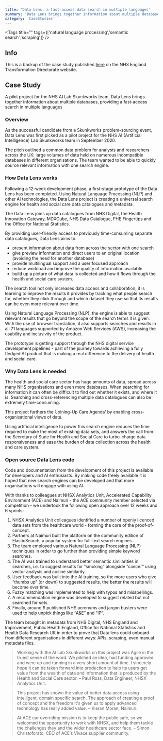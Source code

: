 ```yaml
---
title: 'Data Lens: a fast-access data search in multiple languages'
summary: 'Data Lens brings together information about multiple databases, providing a fast-access search in multiple languages.'
category: 'CaseStudies'
---
```


<Tags title="" tags={['natural language processing','semantic search','scraping']} />


## Info
This is a backup of the case study published [here](https://transform.england.nhs.uk/ai-lab/explore-all-resources/develop-ai/data-lens-a-fast-access-data-search-in-multiple-languages/) on the NHS England Transformation Directorate website.

## Case Study
A pilot project for the NHS AI Lab Skunkworks team, Data Lens brings together information about multiple databases, providing a fast-access search in multiple languages

### Overview
As the successful candidate from a Skunkworks problem-sourcing event, Data Lens was first picked as a pilot project for the NHS AI (Artificial Intelligence) Lab Skunkworks team in September 2020.

The pitch outlined a common data problem for analysts and researchers across the UK: large volumes of data held on numerous incompatible databases in different organisations. The team wanted to be able to quickly source relevant information with one search engine.

### How Data Lens works
Following a 12-week development phase, a first-stage prototype of the Data Lens has been completed. Using Natural Language Processing (NLP) and other AI technologies, the Data Lens project is creating a universal search engine for health and social care data catalogues and metadata.

The Data Lens joins up data catalogues from NHS Digital, the Health Innovation Gateway, MDXCube, NHS Data Catalogue, PHE Fingertips and the Office for National Statistics.


By providing user-friendly access to previously time-consuming separate data catalogues, Data Lens aims to:

- present information about data from across the sector with one search
- give preview information and direct users to an original location (avoiding the need for another database)
- provide multilingual support and a user focused approach
- reduce workload and improve the quality of information available
- build up a picture of what data is collected and how it flows through the health and social care system.

The search tool not only increases data access and collaboration, it is learning to improve the results it provides by tracking what people search for, whether they click through and which dataset they use so that its results can be even more relevant over time.

Using Natural Language Processing (NLP), the engine is able to suggest relevant results that go beyond the scope of the search terms it is given. With the use of browser translation, it also supports searches and results in all 71 languages supported by Amazon Web Services (AWS), increasing the usability and inclusivity of the product.

The prototype is getting support through the NHS digital service development pipelines - part of the journey towards achieving a fully fledged AI product that is making a real difference to the delivery of health and social care.

### Why Data Lens is needed
The health and social care sector has huge amounts of data, spread across many NHS organisations and even more databases. When searching for information it can often be difficult to find out whether it exists, and where it is. Searching and cross-referencing multiple data catalogues can also be extremely time-consuming.

This project furthers the ‘Joining-Up Care Agenda’ by enabling cross-organisational views of data.

Using artificial intelligence to power this search engine reduces the time required to make the most of existing data sets, and answers the call from the Secretary of State for Health and Social Care to turbo-charge data responsiveness and ease the burden of data collection across the health and care system.

### Open source Data Lens code
Code and documentation from the development of this project is available for developers and AI enthusiasts. By making code freely available it is hoped that new search engines can be developed and that more organisations will engage with using AI.

With thanks to colleagues at NHSX Analytics Unit, Accelerated Capability Environment (ACE) and Naimuri - the ACE community member selected via competition - we undertook the following open approach over 12 weeks and 6 sprints:

1. NHSX Analytics Unit colleagues identified a number of openly licenced data sets from the healthcare world - forming the core of the proof-of-concept.
2. Partners at Naimuri built the platform on the community edition of ElasticSearch, a popular system for full-text search engines.
3. The team employed various Natural Language Processing (NLP) techniques in order to go further than providing simple keyword searches.
4. The AI was trained to understand better semantic similarities in searches, i.e. to suggest results for “smoking” alongside “cancer” using vector analysis and cosine similarity.
5. User feedback was built into the AI training, so the more users who give “thumbs up” (or down) to suggested results, the better the results will become over time.
6. Fuzzy matching was implemented to help with typos and misspellings.
7. A recommendation engine was developed to suggest related but not searched for sets.
8. Finally, around 9 published NHS acronyms and jargon busters were used to help unpick things like “A&E” and “IP”.

The team brought in metadata from NHS Digital, NHS England and Improvement, Public Health England, Office for National Statistics and Health Data Research UK in order to prove that Data lens could onboard from different organisations in different ways: APIs, scraping, even manual metadata files.

> Working with the AI Lab Skunkworks on this project was Agile in the truest sense of the word. We pitched an idea, had funding approved and were up and running in a very short amount of time. I sincerely hope it can be taken forward into production to help its users get value from the wealth of data and information that is produced by the Health and Social Care sector.
– Paul Ross, Data Engineer, NHSX Analytics Unit.

> This project has shown the value of better data access using intelligent, domain specific search. The approach of creating a proof of concept and the freedom it's given us to apply advanced technology has really added value.
– Kieran Moran, Naimuri.

> At ACE our overriding mission is to keep the public safe, so we welcomed the opportunity to work with NHSX, and help them tackle the challenges they and the wider healthcare sector face.
– Simon Christoforato, CEO of ACE’s Vivace supplier community.


